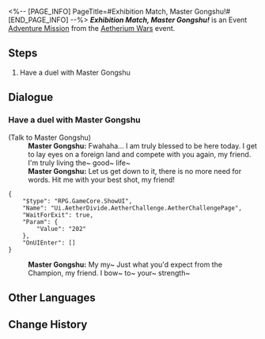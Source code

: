 <%-- [PAGE_INFO]
PageTitle=#Exhibition Match, Master Gongshu!#
[END_PAGE_INFO] --%>
{{Stub|Dialogue.}}
{{Mission Infobox
|id            = 8014142
|title         = 
|image         = <!--Mission Exhibition Match, Master Gongshu!.png-->
|type          = Adventure
|event_name    = Aetherium Wars
|chapter       = 
|requirements  = {{subst:void|<!--Unknown: {"Type":"Manual"}-->}}
|summary       = <!--official mission summary from Fate's Atlas-->
|characters    = Master Gongshu; Trailblazer
|startLocation = [[Jarilo-VI]] - [[Old Weapon Testing Ground]]
|world         = Jarilo-VI
|area          = Old Weapon Testing Ground
|prev          = 
|next          = 
|rewards       = 
}}
'''''Exhibition Match, Master Gongshu!''''' is an Event [[Adventure Mission]] from the [[Aetherium Wars]] event.

==Steps==
# Have a duel with Master Gongshu

<!--
==Gameplay Notes==

--><!--
==Trial Character==

-->
==Dialogue==
{{Stub Dialogue}}
===Have a duel with Master Gongshu{{subst:void|<!--801414201-->}}===
{{Mission Description|type=adventure|location=Old Weapon Testing Ground|The core gameplay loop behind Aetherium Wars is "dueling." Challenge different players and show your true strength!}}
{{Dialogue Start}}

;(Talk to Master Gongshu)
:'''Master Gongshu:''' Fwahaha... I am truly blessed to be here today. I get to lay eyes on a foreign land and compete with you again, my friend. I'm truly living the~ good~ life~
:'''Master Gongshu:''' Let us get down to it, there is no more need for words. Hit me with your best shot, my friend!
<pre>{
	"$type": "RPG.GameCore.ShowUI",
	"Name": "Ui.AetherDivide.AetherChallenge.AetherChallengePage",
	"WaitForExit": true,
	"Param": {
		"Value": "202"
	},
	"OnUIEnter": []
}</pre>
:'''Master Gongshu:''' My my~ Just what you'd expect from the Champion, my friend. I bow~ to~ your~ strength~
{{Dialogue End}}

==Other Languages==
{{Other Languages
|en   = Exhibition Match, Master Gongshu!
|zhs  = 表演赛！公输师傅
|zht  = 表演賽！公輸師傅
|ja   = エキシビションマッチ！公輸先生
|ko   = 시범 경기! 공수 사부
|es   = Encuentro de exhibición: maestro Gongshu
|fr   = Rencontre amicale&nbsp;: Maître Gongshu&nbsp;!
|ru   = Показательный матч! Мастер Гуншу!
|th   = แมตช์กระชับมิตร! อาจารย์ Gongshu
|vi   = Giải Biểu Diễn! Sư Phụ Gongshu
|de   = Schaukampf, Meister Gongshu!
|id   = Pertandingan Ekshibisi, Master Gongshu!
|pt   = Batalha de Exibição, mestre Gongshu!
}}

==Change History==
{{Change History|1.4}}
